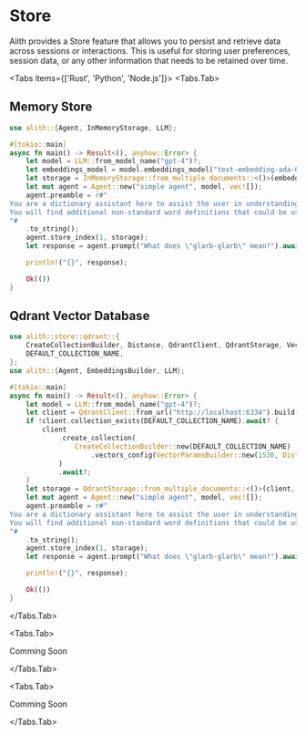 
# Store

Alith provides a Store feature that allows you to persist and retrieve data across sessions or interactions. This is useful for storing user preferences, session data, or any other information that needs to be retained over time.

<Tabs items={['Rust', 'Python', 'Node.js']}>
  <Tabs.Tab>

## Memory Store

```rust
use alith::{Agent, InMemoryStorage, LLM};

#[tokio::main]
async fn main() -> Result<(), anyhow::Error> {
    let model = LLM::from_model_name("gpt-4")?;
    let embeddings_model = model.embeddings_model("text-embedding-ada-002");
    let storage = InMemoryStorage::from_multiple_documents::<()>(embeddings_model, vec![]);
    let mut agent = Agent::new("simple agent", model, vec![]);
    agent.preamble = r#"
You are a dictionary assistant here to assist the user in understanding the meaning of words.
You will find additional non-standard word definitions that could be useful below.
"#
    .to_string();
    agent.store_index(1, storage);
    let response = agent.prompt("What does \"glarb-glarb\" mean?").await?;

    println!("{}", response);

    Ok(())
}
```

## Qdrant Vector Database

```rust
use alith::store::qdrant::{
    CreateCollectionBuilder, Distance, QdrantClient, QdrantStorage, VectorParamsBuilder,
    DEFAULT_COLLECTION_NAME,
};
use alith::{Agent, EmbeddingsBuilder, LLM};

#[tokio::main]
async fn main() -> Result<(), anyhow::Error> {
    let model = LLM::from_model_name("gpt-4")?;
    let client = QdrantClient::from_url("http://localhost:6334").build()?;
    if !client.collection_exists(DEFAULT_COLLECTION_NAME).await? {
        client
            .create_collection(
                CreateCollectionBuilder::new(DEFAULT_COLLECTION_NAME)
                    .vectors_config(VectorParamsBuilder::new(1536, Distance::Cosine)),
            )
            .await?;
    }
    let storage = QdrantStorage::from_multiple_documents::<()>(client, embeddings_model, vec![]).await?;
    let mut agent = Agent::new("simple agent", model, vec![]);
    agent.preamble = r#"
You are a dictionary assistant here to assist the user in understanding the meaning of words.
You will find additional non-standard word definitions that could be useful below.
"#
    .to_string();
    agent.store_index(1, storage);
    let response = agent.prompt("What does \"glarb-glarb\" mean?").await?;

    println!("{}", response);

    Ok(())
}
```

  </Tabs.Tab>

  <Tabs.Tab>

Comming Soon

  </Tabs.Tab>

  <Tabs.Tab>

Comming Soon

</Tabs.Tab>
</Tabs>
